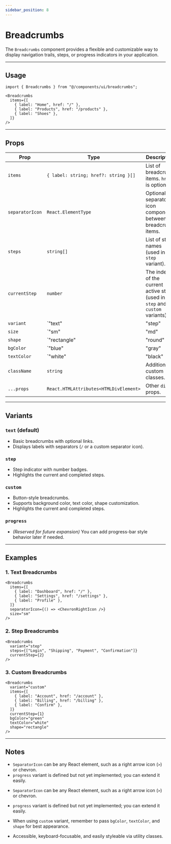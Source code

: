 ```yaml
---
sidebar_position: 8
---
```


<MDXLayout />

# Breadcrumbs

The `Breadcrumbs` component provides a flexible and customizable way to display navigation trails, steps, or progress indicators in your application.

---

## **Usage**

```tsx
import { Breadcrumbs } from "@/components/ui/breadcrumbs";

<Breadcrumbs
  items={[
    { label: "Home", href: "/" },
    { label: "Products", href: "/products" },
    { label: "Shoes" },
  ]}
/>
```

---

## **Props**

| Prop           | Type                                      | Description                                                   | Default |
| -------------- | ----------------------------------------- | ------------------------------------------------------------- | ------- |
| `items`        | `{ label: string; href?: string }[]`      | List of breadcrumb items. `href` is optional.                 | `[]`    |
| `separatorIcon`| `React.ElementType`                      | Optional separator icon component between breadcrumb items.   | `/`     |
| `steps`        | `string[]`                               | List of step names (used in `step` variant).                  | `[]`    |
| `currentStep`  | `number`                                 | The index of the current active step (used in `step` and `custom` variants). | `0` |
| `variant`      | `"text" | "step" | "progress"`            | Type of breadcrumb display.                                   | `"text"`|
| `size`         | `"sm" | "md" | "lg"`                     | Size of the breadcrumbs.                                      | `"md"`  |
| `shape`        | `"rectangle" | "round" | "pill"`         | Shape of the breadcrumb items (used in `custom` variant).     | `"rectangle"` |
| `bgColor`      | `"blue" | "gray" | "green"`              | Background color for `custom` variant.                       | `"blue"`|
| `textColor`    | `"white" | "black" | "gray"`             | Text color for `custom` variant.                             | `"black"`|
| `className`    | `string`                                 | Additional custom classes.                                    | `-`     |
| `...props`     | `React.HTMLAttributes<HTMLDivElement>`   | Other `div` props.                                            | `-`     |

---

## **Variants**

### **`text` (default)**

- Basic breadcrumbs with optional links.
- Displays labels with separators (`/` or a custom separator icon).

### **`step`**

- Step indicator with number badges.
- Highlights the current and completed steps.

### **`custom`**

- Button-style breadcrumbs.
- Supports background color, text color, shape customization.
- Highlights the current and completed steps.

### **`progress`**

- *(Reserved for future expansion)* You can add progress-bar style behavior later if needed.

---

## **Examples**

### **1. Text Breadcrumbs**

```tsx
<Breadcrumbs
  items={[
    { label: "Dashboard", href: "/" },
    { label: "Settings", href: "/settings" },
    { label: "Profile" },
  ]}
  separatorIcon={() => <ChevronRightIcon />}
  size="sm"
/>
```

### **2. Step Breadcrumbs**

```tsx
<Breadcrumbs
  variant="step"
  steps={["Login", "Shipping", "Payment", "Confirmation"]}
  currentStep={2}
/>
```

### **3. Custom Breadcrumbs**

```tsx
<Breadcrumbs
  variant="custom"
  items={[
    { label: "Account", href: "/account" },
    { label: "Billing", href: "/billing" },
    { label: "Confirm" },
  ]}
  currentStep={1}
  bgColor="green"
  textColor="white"
  shape="rectangle"
/>
```

---

## **Notes**

- `SeparatorIcon` can be any React element, such as a right arrow icon (`>`) or chevron.
- `progress` variant is defined but not yet implemented; you can extend it easily.

* `SeparatorIcon` can be any React element, such as a right arrow icon (`>`) or chevron.

* `progress` variant is defined but not yet implemented; you can extend it easily.

* When using `custom` variant, remember to pass `bgColor`, `textColor`, and `shape` for best appearance.

* Accessible, keyboard-focusable, and easily styleable via utility classes.
